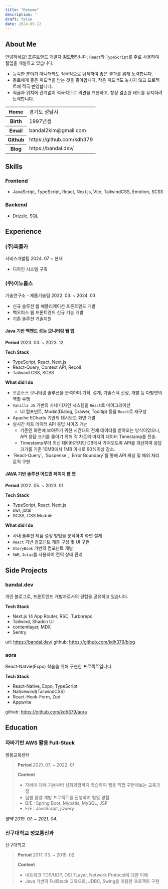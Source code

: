 ```yaml
---
title: "Resume"
description: ''
draft: false
date: 2024-09-12
---
```


## About Me
안녕하세요! 프론트엔드 개발자 **김도현**입니다.
`React`와 `TypeScript`를 주로 사용하여 웹앱을 개발하고 있습니다.
- 능숙한 분야가 아니더라도 적극적으로 탐색하여 좋은 결과를 위해 노력합니다.
- 동료에게 좋은 피드백을 받는 것을 좋아합니다. 작은 피드백도 놓치지 않고 프로젝트에 적극 반영합니다.
- 직급과 위치에 관계없이 적극적으로 의견을 표현하고, 항상 겸손한 태도를 유지하려 노력합니다.

<table className="mt-4">
  <colgroup>
    <col style={{width: 6 + "rem"}} />
  </colgroup>
  <tbody>
    <tr>
      <th>Home</th>
      <td>경기도 성남시</td>
    </tr>
    <tr>
      <th>Birth</th>
      <td>1997년생</td>
    </tr>
    <tr>
      <th>Email</th>
      <td>bandal2kim@gmail.com</td>
    </tr>
    <tr>
      <th>Github</th>
      <td>
        https://github.com/kdh379
      </td>
    </tr>
    <tr>
      <th>Blog</th>
      <td>https://bandal.dev/</td>
    </tr>
  </tbody>
</table>

## Skills

### Frontend
- JavaScript, TypeScript, React, Next.js, Vite, TailwindCSS, Emotion, SCSS

### Backend
- Drizzle, SQL

## Experience

### (주)피플카
<Fore>서비스개발팀</Fore>
<Fore>2024. 07 ~ 현재</Fore>

- 디자인 시스템 구축

### (주)이노룰스
<Fore>기술연구소 - 제품기술팀</Fore>
<Fore>2022. 03. ~ 2024. 03.</Fore>

- 신규 솔루션 웹 애플리케이션 프론트엔드 개발
- 백오피스 웹 프론트엔드 신규 기능 개발
- 기존 솔루션 기술지원

#### Java 기반 백엔드 성능 모니터링 웹 앱

<Steps>

**Period**
2023. 03. ~ 2023. 12.

**Tech Stack**
- TypeScript, React, Next.js
- React-Query, Context API, Recoil
- Tailwind CSS, SCSS

**What did I do**
- 오픈소스 모니터링 솔루션을 분석하며 기획, 설계, 기술스택 선정, 개발 등 다방면의 역할 수행
- `Vanilla JS` 기반의 사내 디자인 시스템을 `React`로 마이그레이션
  - UI 컴포넌트, Modal(Dialog, Drawer, Tooltip) 등을 `React`로 재구성
- Apache ECharts 기반의 대시보드 화면 개발
- 실시간 차트 데이터 API 응답 사이즈 개선
  - 기존엔 화면에 보여주기 위한 시간대의 전체 데이터를 받아오는 방식이었으나, API 응답 크기를 줄이기 위해 각 차트의 마지막 데이터 Timestamp를 전송.
  - Timestamp부터 최신 데이터까지만 DB에서 가져오도록 API를 개선하여 응답 크기를 기존 10MB에서 1MB 이내로 90%이상 감소.
- <Link
    href="/React/concurrent"
    className="font-normal hover:text-primary"
  >
    `React-Query`, `Suspense`, `Error Boundary`를 통해 API 캐싱 및 예외 처리 로직 구현
  </Link>

</Steps>

#### JAVA 기반 솔루션 어드민 페이지 웹 앱

<Steps>

**Period**
2022. 05. ~ 2023. 01.

**Tech Stack**
- TypeScript, React, Next.js
- swr, jotai
- SCSS, CSS Module

**What did I do**
- 사내 솔루션 제품 설정 방법을 분석하여 화면 설계
- `React` 기반 컴포넌트 계층 구성 및 UI 구현
- `StoryBook` 기반의 컴포넌트 개발
- `SWR`, `Jotai`를 사용하여 전역 상태 관리
</Steps>

## Side Projects

### bandal.dev

개인 블로그로, 프론트엔드 개발자로서의 경험을 공유하고 있습니다.

**Tech Stack**
- Next.js 14 App Router, RSC, Turborepo
- Tailwind, Shadcn UI
- contentlayer, MDX
- Sentry

url: https://bandal.dev/
github: https://github.com/kdh379/blog

### aora

React-Natvie(Expo) 학습을 위해 구현한 프로젝트입니다.

**Tech Stack**
- React-Native, Expo, TypeScript
- Nativewind(TailwindCSS)
- React-Hook-Form, Zod
- Appwrite

github: https://github.com/kdh379/aora

## Education

### 자바기반 AWS 활용 Full-Stack
<Fore>쌍용교육센터</Fore>

> **Period**
> 2021. 07. ~ 2022. 01.
> 
> **Content**
> - 자바에 대해 기본부터 심화과정까지 학습하여 웹을 직접 구현해보는 교육과정
> - 팀별 웹앱 개발 프로젝트를 진행하여 협업 경험
> - B/E : Spring Boot, Mybatis, MySQL, JSP
> - F/E : JavaScript, jQuery

<Fore>*병역 2019. 07. ~ 2021. 04.*</Fore>

### 신구대학교 정보통신과
<Fore>신구대학교</Fore>

> **Period**
> 2017. 03. ~ 2019. 02.
> 
> **Content**
> - 네트워크 TCP/UDP, OSI 7Layer, Network Protocol에 대한 이해
> - Java 기반의 FullStack 교육으로, JDBC, Swing을 이용한 프로젝트 구현
